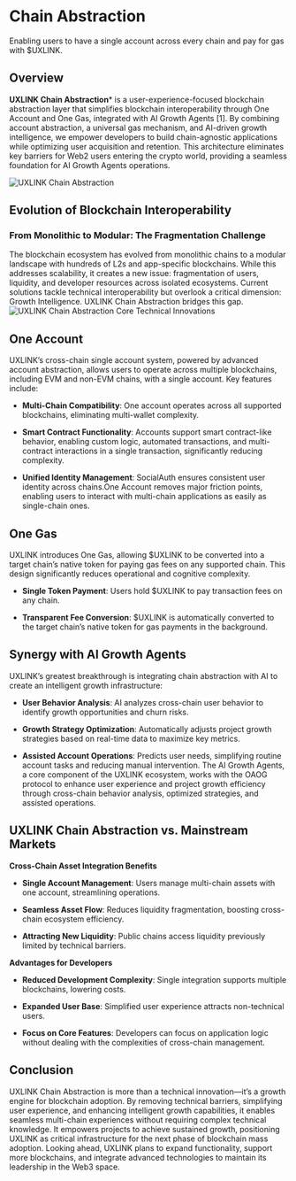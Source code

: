 # Chain Abstraction

Enabling users to have a single account across every chain and pay for gas with $UXLINK.

## Overview
**UXLINK Chain Abstraction*** is a user-experience-focused blockchain abstraction layer that simplifies blockchain interoperability through One Account and One Gas, integrated with AI Growth Agents [1]. By combining account abstraction, a universal gas mechanism, and AI-driven growth intelligence, we empower developers to build chain-agnostic applications while optimizing user acquisition and retention. This architecture eliminates key barriers for Web2 users entering the crypto world, providing a seamless foundation for AI Growth Agents operations.

<img alt="UXLINK Chain Abstraction" src="https://docs.uxlink.io/~gitbook/image?url=https%3A%2F%2F1311464564-files.gitbook.io%2F%7E%2Ffiles%2Fv0%2Fb%2Fgitbook-x-prod.appspot.com%2Fo%2Fspaces%252FxmBTbbdo6uuUZP4oH4Qc%252Fuploads%252Fcly6lpUrGx3T1yfOiu8u%252Fimage.png%3Falt%3Dmedia%26token%3Dad133ab4-0fd7-4c34-8ecc-46a8aa7a7f02&width=768&dpr=2&quality=100&sign=4f8a7ca5&sv=2" />

## Evolution of Blockchain Interoperability

### From Monolithic to Modular: The Fragmentation Challenge

The blockchain ecosystem has evolved from monolithic chains to a modular landscape with hundreds of L2s and app-specific blockchains. While this addresses scalability, it creates a new issue: fragmentation of users, liquidity, and developer resources across isolated ecosystems. Current solutions tackle technical interoperability but overlook a critical dimension: Growth Intelligence. UXLINK Chain Abstraction bridges this gap.
<img alt="UXLINK Chain Abstraction Core Technical Innovations" src="https://docs.uxlink.io/~gitbook/image?url=https%3A%2F%2F1311464564-files.gitbook.io%2F%7E%2Ffiles%2Fv0%2Fb%2Fgitbook-x-prod.appspot.com%2Fo%2Fspaces%252FxmBTbbdo6uuUZP4oH4Qc%252Fuploads%252FV487MYCqN2LOYmAbCTvj%252Fimage.png%3Falt%3Dmedia%26token%3Dfac234fa-1c08-4560-8029-77d17cdbc13b&width=768&dpr=2&quality=100&sign=873cb05b&sv=2" />


## One Account

UXLINK’s cross-chain single account system, powered by advanced account abstraction, allows users to operate across multiple blockchains, including EVM and non-EVM chains, with a single account. Key features include:

- **Multi-Chain Compatibility**: One account operates across all supported blockchains, eliminating multi-wallet complexity.

- **Smart Contract Functionality**: Accounts support smart contract-like behavior, enabling custom logic, automated transactions, and multi-contract interactions in a single transaction, significantly reducing complexity.

- **Unified Identity Management**: SocialAuth ensures consistent user identity across chains.One Account removes major friction points, enabling users to interact with multi-chain applications as easily as single-chain ones.


## One Gas

UXLINK introduces One Gas, allowing $UXLINK to be converted into a target chain’s native token for paying gas fees on any supported chain. This design significantly reduces operational and cognitive complexity.

- **Single Token Payment**: Users hold $UXLINK to pay transaction fees on any chain.

- **Transparent Fee Conversion**: $UXLINK is automatically converted to the target chain’s native token for gas payments in the background.


## Synergy with AI Growth Agents

UXLINK’s greatest breakthrough is integrating chain abstraction with AI to create an intelligent growth infrastructure:

- **User Behavior Analysis**: AI analyzes cross-chain user behavior to identify growth opportunities and churn risks.

- **Growth Strategy Optimization**: Automatically adjusts project growth strategies based on real-time data to maximize key metrics.

- **Assisted Account Operations**: Predicts user needs, simplifying routine account tasks and reducing manual intervention.
The AI Growth Agents, a core component of the UXLINK ecosystem, works with the OAOG protocol to enhance user experience and project growth efficiency through cross-chain behavior analysis, optimized strategies, and assisted operations.

## UXLINK Chain Abstraction vs. Mainstream Markets

**Cross-Chain Asset Integration Benefits**

 - **Single Account Management**: Users manage multi-chain assets with one account, streamlining operations.

 - **Seamless Asset Flow**: Reduces liquidity fragmentation, boosting cross-chain ecosystem efficiency.

 - **Attracting New Liquidity**: Public chains access liquidity previously limited by technical barriers.


**Advantages for Developers**

- **Reduced Development Complexity**: Single integration supports multiple blockchains, lowering costs.

- **Expanded User Base**: Simplified user experience attracts non-technical users.

- **Focus on Core Features**: Developers can focus on application logic without dealing with the complexities of cross-chain management.


## Conclusion
UXLINK Chain Abstraction is more than a technical innovation—it’s a growth engine for blockchain adoption. By removing technical barriers, simplifying user experience, and enhancing intelligent growth capabilities, it enables seamless multi-chain experiences without requiring complex technical knowledge. It empowers projects to achieve sustained growth, positioning UXLINK as critical infrastructure for the next phase of blockchain mass adoption. Looking ahead, UXLINK plans to expand functionality, support more blockchains, and integrate advanced technologies to maintain its leadership in the Web3 space.
